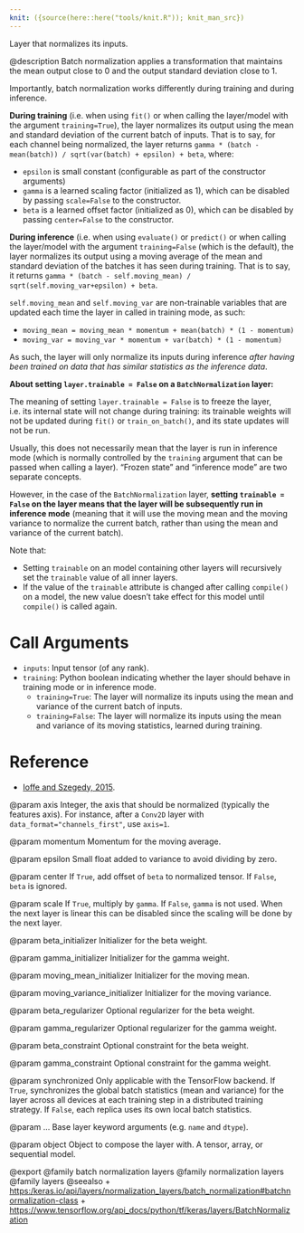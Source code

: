 ```yaml
---
knit: ({source(here::here("tools/knit.R")); knit_man_src})
---
```

Layer that normalizes its inputs.

@description
Batch normalization applies a transformation that maintains the mean output
close to 0 and the output standard deviation close to 1.

Importantly, batch normalization works differently during training and
during inference.

**During training** (i.e. when using `fit()` or when calling the layer/model
with the argument `training=True`), the layer normalizes its output using
the mean and standard deviation of the current batch of inputs. That is to
say, for each channel being normalized, the layer returns
`gamma * (batch - mean(batch)) / sqrt(var(batch) + epsilon) + beta`, where:

- `epsilon` is small constant (configurable as part of the constructor
arguments)
- `gamma` is a learned scaling factor (initialized as 1), which
can be disabled by passing `scale=False` to the constructor.
- `beta` is a learned offset factor (initialized as 0), which
can be disabled by passing `center=False` to the constructor.

**During inference** (i.e. when using `evaluate()` or `predict()` or when
calling the layer/model with the argument `training=False` (which is the
default), the layer normalizes its output using a moving average of the
mean and standard deviation of the batches it has seen during training. That
is to say, it returns
`gamma * (batch - self.moving_mean) / sqrt(self.moving_var+epsilon) + beta`.

`self.moving_mean` and `self.moving_var` are non-trainable variables that
are updated each time the layer in called in training mode, as such:

- `moving_mean = moving_mean * momentum + mean(batch) * (1 - momentum)`
- `moving_var = moving_var * momentum + var(batch) * (1 - momentum)`

As such, the layer will only normalize its inputs during inference
*after having been trained on data that has similar statistics as the
inference data*.

**About setting `layer.trainable = False` on a `BatchNormalization` layer:**

The meaning of setting `layer.trainable = False` is to freeze the layer,
i.e. its internal state will not change during training:
its trainable weights will not be updated
during `fit()` or `train_on_batch()`, and its state updates will not be run.

Usually, this does not necessarily mean that the layer is run in inference
mode (which is normally controlled by the `training` argument that can
be passed when calling a layer). "Frozen state" and "inference mode"
are two separate concepts.

However, in the case of the `BatchNormalization` layer, **setting
`trainable = False` on the layer means that the layer will be
subsequently run in inference mode** (meaning that it will use
the moving mean and the moving variance to normalize the current batch,
rather than using the mean and variance of the current batch).

Note that:

- Setting `trainable` on an model containing other layers will recursively
    set the `trainable` value of all inner layers.
- If the value of the `trainable` attribute is changed after calling
    `compile()` on a model, the new value doesn't take effect for this model
    until `compile()` is called again.

# Call Arguments
- `inputs`: Input tensor (of any rank).
- `training`: Python boolean indicating whether the layer should behave in
    training mode or in inference mode.
    - `training=True`: The layer will normalize its inputs using
    the mean and variance of the current batch of inputs.
    - `training=False`: The layer will normalize its inputs using
    the mean and variance of its moving statistics, learned during
    training.

# Reference
- [Ioffe and Szegedy, 2015](https://arxiv.org/abs/1502.03167).

@param axis
Integer, the axis that should be normalized
(typically the features axis). For instance, after a `Conv2D` layer
with `data_format="channels_first"`, use `axis=1`.

@param momentum
Momentum for the moving average.

@param epsilon
Small float added to variance to avoid dividing by zero.

@param center
If `True`, add offset of `beta` to normalized tensor.
If `False`, `beta` is ignored.

@param scale
If `True`, multiply by `gamma`. If `False`, `gamma` is not used.
When the next layer is linear this can be disabled
since the scaling will be done by the next layer.

@param beta_initializer
Initializer for the beta weight.

@param gamma_initializer
Initializer for the gamma weight.

@param moving_mean_initializer
Initializer for the moving mean.

@param moving_variance_initializer
Initializer for the moving variance.

@param beta_regularizer
Optional regularizer for the beta weight.

@param gamma_regularizer
Optional regularizer for the gamma weight.

@param beta_constraint
Optional constraint for the beta weight.

@param gamma_constraint
Optional constraint for the gamma weight.

@param synchronized
Only applicable with the TensorFlow backend.
If `True`, synchronizes the global batch statistics (mean and
variance) for the layer across all devices at each training step
in a distributed training strategy.
If `False`, each replica uses its own local batch statistics.

@param ...
Base layer keyword arguments (e.g. `name` and `dtype`).

@param object
Object to compose the layer with. A tensor, array, or sequential model.

@export
@family batch normalization layers
@family normalization layers
@family layers
@seealso
+ <https:/keras.io/api/layers/normalization_layers/batch_normalization#batchnormalization-class>
+ <https://www.tensorflow.org/api_docs/python/tf/keras/layers/BatchNormalization>
